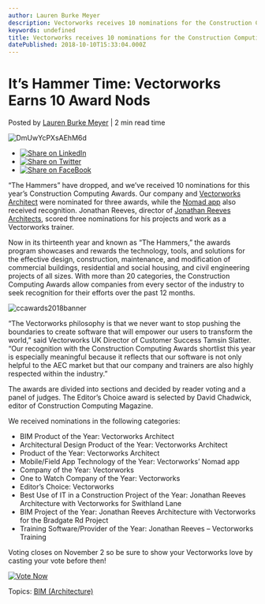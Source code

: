 ```yaml
---
author: Lauren Burke Meyer
description: Vectorworks receives 10 nominations for the Construction Computing Awards. 
keywords: undefined
title: Vectorworks receives 10 nominations for the Construction Computing Awards.  
datePublished: 2018-10-10T15:33:04.000Z
---
```

  

# It’s Hammer Time: Vectorworks Earns 10 Award Nods

 Posted by [Lauren Burke Meyer](https://blog.vectorworks.net/author/laurenburke) | 2 min read time 

![DmUwYcPXsAEhM6d](https://blog.vectorworks.net/hubfs/DmUwYcPXsAEhM6d.jpg) 

* [![Share on LinkedIn](https://2659751.fs1.hubspotusercontent-na1.net/hubfs/2659751/michaelDemo/share-LI.png)](http://www.linkedin.com/shareArticle?mini=true&url=https%3A%2F%2Fblog.vectorworks.net%2Fits-hammer-time-vectorworks-earns-10-award-nods)
* [![Share on Twitter](https://2659751.fs1.hubspotusercontent-na1.net/hubfs/2659751/michaelDemo/share-TW.png)](https://www.twitter.com/share?text=It’s%20Hammer%20Time:%20Vectorworks%20Earns%2010%20Award%20Nods&url=https%3A%2F%2Fblog.vectorworks.net%2Fits-hammer-time-vectorworks-earns-10-award-nods&via=PMGTweets)
* [![Share on FaceBook](https://2659751.fs1.hubspotusercontent-na1.net/hubfs/2659751/michaelDemo/share-FB.png)](https://www.facebook.com/sharer/sharer.php?u=https%3A%2F%2Fblog.vectorworks.net%2Fits-hammer-time-vectorworks-earns-10-award-nods)

“The Hammers” have dropped, and we’ve received 10 nominations for this year’s Construction Computing Awards. Our company and [Vectorworks Architect](https://www.vectorworks.net/en/architect?utm%5Fcampaign=blog&utm%5Fsource=intext&utm%5Fmedium=planetvectorworks&utm%5Fcontent=ccafinalists10102018) were nominated for three awards, while the [Nomad app](https://itunes.apple.com/us/app/vectorworks-nomad/id506706850?mt=8) also received recognition. Jonathan Reeves, director of [Jonathan Reeves Architects](http://www.jr-architecture.co.uk/), scored three nominations for his projects and work as a Vectorworks trainer.

Now in its thirteenth year and known as “The Hammers,” the awards program showcases and rewards the technology, tools, and solutions for the effective design, construction, maintenance, and modification of commercial buildings, residential and social housing, and civil engineering projects of all sizes. With more than 20 categories, the Construction Computing Awards allow companies from every sector of the industry to seek recognition for their efforts over the past 12 months.

![ccawards2018banner](https://blog.vectorworks.net/hs-fs/hubfs/ccawards2018banner.png?width=900&name=ccawards2018banner.png)

“The Vectorworks philosophy is that we never want to stop pushing the boundaries to create software that will empower our users to transform the world,” said Vectorworks UK Director of Customer Success Tamsin Slatter. “Our recognition with the Construction Computing Awards shortlist this year is especially meaningful because it reflects that our software is not only helpful to the AEC market but that our company and trainers are also highly respected within the industry.”

The awards are divided into sections and decided by reader voting and a panel of judges. The Editor’s Choice award is selected by David Chadwick, editor of Construction Computing Magazine.

We received nominations in the following categories:

* BIM Product of the Year: Vectorworks Architect
* Architectural Design Product of the Year: Vectorworks Architect
* Product of the Year: Vectorworks Architect
* Mobile/Field App Technology of the Year: Vectorworks’ Nomad app
* Company of the Year: Vectorworks
* One to Watch Company of the Year: Vectorworks
* Editor’s Choice: Vectorworks
* Best Use of IT in a Construction Project of the Year: Jonathan Reeves Architecture with Vectorworks for Swithland Lane
* BIM Project of the Year: Jonathan Reeves Architecture with Vectorworks for the Bradgate Rd Project
* Training Software/Provider of the Year: Jonathan Reeves – Vectorworks Training

Voting closes on November 2 so be sure to show your Vectorworks love by casting your vote before then!

[![Vote Now](https://no-cache.hubspot.com/cta/default/3018241/a53c7329-37bb-4175-92e7-f0cce4bf5500.png)](https://cta-redirect.hubspot.com/cta/redirect/3018241/a53c7329-37bb-4175-92e7-f0cce4bf5500) 

 Topics: [BIM (Architecture)](https://blog.vectorworks.net/topic/bim-architecture) 

  